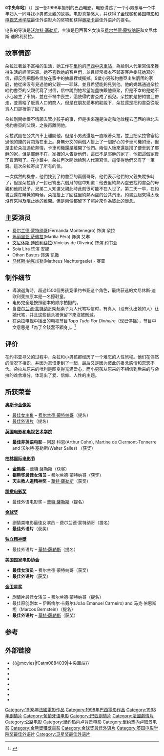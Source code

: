 {{NOT|中央車站}}
{{Infobox Film
| name = 中央车站
| original_name = {{lang|pt|Central do Brasil}}
| image = Central do Brasil poster.jpg
| caption = 《中央车站》电影海报
| director = [[華特·薩勒斯|華特·薩勒斯]]
| producer = Martine de Clermont-Tonnerre<br /> [[阿瑟·科恩|阿瑟·科恩]]
| writer =  [[華特·薩勒斯|華特·薩勒斯]]
| starring = [[费尔兰德·蒙特纳哥|费尔兰德·蒙特纳哥]]<br /> [[马修斯·纳克加勒|马修斯·纳克加勒]]<br /> [[玛丽里亚·萨佩拉|玛丽里亚·萨佩拉]]<br /> [[文尼休斯·迪欧利斐拉|文尼休斯·迪欧利斐拉]]
| music = [[安东尼·奥平托|安东尼·奥平托]]<br /> Jaques Morelenbaum
| cinematography = [[沃尔特·卡瓦略|沃尔特·卡瓦略]]
| editing = Felipe Lacerda
| production_company = [[索尼经典影片|索尼经典影片]] (美国)<br /> 欧洲影片 (巴西)
| distributor = 
| released = {{flagicon|Brazil}}1998年4月3日<br />{{flagicon|USA}}1998年11月20日<br />{{flagicon|UK}}1999年3月12日<br />{{flagicon|New Zealand}}1999年3月20日<br />{{flagicon|Australia}}1999年4月1日
| runtime = 113分钟
| country = {{flagicon|Brazil}} [[巴西|巴西]]／<br />{{FRA}}
| language = [[葡萄牙語|葡萄牙語]]
| budget = $2,900,000
| gross = 
}}
《'''中央车站'''》（{{lang-pt|'''Central do Brasil'''}}）是一部1998年摄制的巴西电影。电影讲述了一个小男孩与一个中年妇人一同寻找小男孩父親的故事。电影真挚感人，并获得了[[金球奖|金球奖]]和[[英国电影和电视艺术学院|英国电影和电视艺术学院]]最佳外语影片的奖项和获得[[奥斯卡|奥斯卡]]最佳外语片的提名。

电影的导演是[[沃尔特·塞勒斯|沃尔特·塞勒斯]]，主演是巴西著名女演员[[费尔兰德·蒙特纳哥|费尔兰德·蒙特纳哥]]和文尼休斯·迪欧利斐拉。

== 故事情節 ==
朵拉过著並不富裕的生活，她工作在[[里約|里約]]的[[巴西中央車站|巴西中央車站]]，為給別人代筆寫信來獲得生活的經濟來源。她不喜歡她的客戶們，並且經常根本不郵寄客戶委託她寫的信，卻反倒把那些信放在家中的抽屜裡或撕掉。9歲小男孩約書亞出生窮困的家庭，他從來沒有見過他的父親——耶穌，並且希望能夠見到他。他的媽媽通過朵拉給約書亞的父親代寫了封信，信中說到她希望能盡快跟他重聚，但是不幸的是她不小心發生了車禍，並在車禍中喪生，這使得約書亞成了孤兒。朵拉於是把約書亞帶走，並賣給了販賣人口的商人，但是在朋友愛琳的勸說下，朵拉還是把約書亞從販賣人口那裡偷了回來。

朵拉剛開始很不情願去管小孩子的事，但是後來還是決定和他啟程去巴西的東北去找約書亞的父親，之後再離開他。

朵拉試圖在公共汽車上離開他，但是小男孩還是一直跟著朵拉，並且把朵拉曾塞給過他的錢的背包落在車上。身無分文的兩個人搭上了一個好心的卡車司機的車，但是由於朵拉過於熱情，卡車司機還是離開了他們。兩個人後來還是搭了便車到了耶穌的家，但是耶穌不在，家裡的人告訴他們，這已不是耶穌的家了，他把這個家賣了買酒喝了。在小鎮中，朵拉再次開始給別人代筆寫信，這使得他們又有了一筆錢。這次朵拉寄出了所有的信。

一次偶然的機會，他們找到了約書亞的兩個哥哥，他們表示他們的父親失蹤多時了，但是朵拉讀了一封已寄出六個月的信中知道：他去里約熱內盧去找約書亞的母親和他的兒子。兄弟二人知道父親此時此刻很可能不在人世了。第二天一早，在約書亞還在睡覺的時候，朵拉搭上了回往里約熱內盧的公共汽車。約書亞起來得太晚沒有來得及阻止她的離開。但是兩個都留下了照片來作為彼此的懷念。

== 主要演员 ==
* [[费尔兰德·蒙特纳哥|费尔兰德·蒙特纳哥]](Fernanda Montenegro) 饰演 朵拉
* [[玛丽里亚·萨佩拉|玛丽里亚·萨佩拉]](Marília Pêra) 饰演 艾琳
* [[文尼休斯·迪欧利斐拉|文尼休斯·迪欧利斐拉]](Vinícius de Oliveira) 饰演 约书亚
* Soia Lira 饰演 安娜
* Othon Bastos 饰演 凯撒
* [[马修斯·纳克加勒|马修斯·纳克加勒]](Matheus Nachtergaele) - 赛亚

== 制作细节 ==
* 導演選角時，超過1500個男孩竞爭约书亚这个角色，最终获选的文尼休斯·迪欧利斐拉原本是一名擦鞋童。
* 电影完全是按照剧本的顺序拍摄的。
* 当[[费尔兰德·蒙特纳哥|费尔兰德·蒙特纳哥]]架起桌子为人代笔写信时，有真人（没有认出她的人）让她代笔，并且这些镜头被保留下來沒被刪減。
* 在朵拉电视中播出的电视节目''Topa Tudo Por Dinheiro''（现已停播），节目中文意思是「為了金錢奮不顧身」。<ref>{{Cite web |url=http://www.imdb.com/title/tt0140888/ |title=Central do Brasil (1998) |accessdate=2016-05-18 |archive-date=2020-11-22 |archive-url=https://web.archive.org/web/20201122165340/https://www.imdb.com/title/tt0140888/ |dead-url=no }}</ref>

== 评价 ==
在约书亚寻父的过程中，朵拉和小男孩都经历了一个难忘的人性旅程。他们在偶然的情况下相识，并因为怨恨走到了一起，最后又是因为彼此的掛念感情和恋恋不舍。朵拉从原来的唯利是图变得充满爱心，而小男孩从原来的不相信到后来的与朵拉的难舍难分，体现出了爱、信仰、人性的主题。

== 所获荣誉 ==
'''[[奥斯卡金像奖|奥斯卡金像奖]]'''
* [[奥斯卡最佳女主角|最佳女主角]] – [[费尔兰德·蒙特纳哥|费尔兰德·蒙特纳哥]]（提名）
* [[奥斯卡最佳外语片|最佳外语片]]（提名）

'''[[英国电影和电视艺术学院|英国电影和电视艺术学院]]'''
* '''最佳非英语电影''' – 阿瑟·科恩(Arthur Cohn), Martine de Clermont-Tonnerre and 沃尔特·塞勒斯(Walter Salles) （获奖）

'''[[柏林国际电影节|柏林国际电影节]]'''
* '''[[金熊奖|金熊奖]]''' –  [[華特·薩勒斯|華特·薩勒斯]]（获奖）
* '''银熊奖最佳女演员''' – 费尔兰德·蒙特纳哥（获奖）
* '''天主教人道精神奖''' –  [[華特·薩勒斯|華特·薩勒斯]]（获奖）

'''[[凯撒电影奖|凯撒电影奖]]'''
* 最佳外语电影奖 –  [[華特·薩勒斯|華特·薩勒斯]]（提名）

'''[[金球奖|金球奖]]'''
* 剧情类电影最佳女演员 – 费尔兰德·蒙特纳哥（提名）
* '''最佳外语片'''（获奖）

'''[[独立精神獎|独立精神獎]]'''
* 最佳外语片 –  [[華特·薩勒斯|華特·薩勒斯]]（提名）

'''[[美国国家电影协会|美国国家电影协会]]'''
* '''最佳女演员''' – 费尔兰德·蒙特纳哥（获奖）
* '''最佳外语片'''（获奖）

'''[[金卫星奖|金卫星奖]]'''
* 剧情片最佳女演员 – 费尔兰德·蒙特纳哥（提名）
* 最佳原创剧本 – 伊斯梅尔·卡戴尔(João Emanuel Carneiro) and 马克·伯恩斯坦（Marcos Bernstein）（提名）
* '''最佳外语片''' –  [[華特·薩勒斯|華特·薩勒斯]]（获奖）

== 参考 ==
{{reflist}}

== 外部链接 ==
*{{@movies|fCatm0884039|中央車站}}
*{{douban|title=中央車站}}
*{{Mtime|14382|中央車站}}
*{{Amg movie|160406|中央車站}}
*{{rotten-tomatoes|central-do-brasil-central-station|中央車站}}
*{{mojo title|centralstation|中央車站}}
*{{metacritic film|central-station|中央車站}}
*{{imdb title|0140888|中央車站}}

{{start box}}
{{s-ach|aw}}
{{succession box
| title=金球奖最佳外语片
| years=1998
| before=[[玫瑰少年梦|玫瑰少年梦]]
| after=[[关于我母亲的一切|关于我母亲的一切]]}}
{{succession box
| title=英国电影和电视艺术学院最佳非英语电影
| years=1999
| before=[[非常公寓|非常公寓]]
| after=[[关于我母亲的一切|关于我母亲的一切]]}}
{{end}}
{{金熊獎得獎作品}}
{{金球奖最佳外语片}}
{{英国电影学院奖最佳外语片}}
{{國家評論協會獎最佳外語片}}
{{Authority control}}
{{DEFAULTSORT:Central Station}}
[[Category:1998年法國電影作品|Category:1998年法國電影作品]]
[[Category:1998年巴西電影作品|Category:1998年巴西電影作品]]
[[Category:1998年剧情片|Category:1998年剧情片]]
[[Category:葡萄牙语电影|Category:葡萄牙语电影]]
[[Category:巴西劇情片|Category:巴西劇情片]]
[[Category:法國劇情片|Category:法國劇情片]]
[[Category:公路电影|Category:公路电影]]
[[Category:里约热内卢背景电影|Category:里约热内卢背景电影]]
[[Category:里约热内卢取景电影|Category:里约热内卢取景电影]]
[[Category:金熊獎獲獎電影|Category:金熊獎獲獎電影]]
[[Category:金球奖最佳外语片|Category:金球奖最佳外语片]]
[[Category:英国电影学院奖最佳外语片|Category:英国电影学院奖最佳外语片]]
[[Category:卫星奖最佳外语片|Category:卫星奖最佳外语片]]